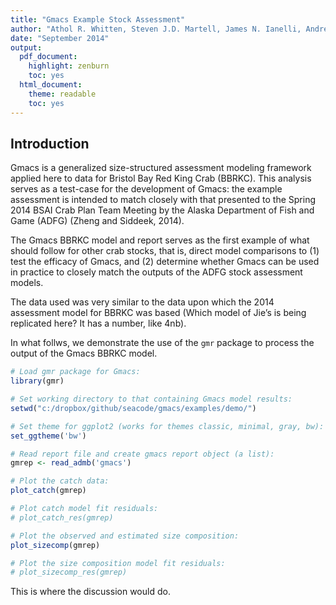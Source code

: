 ```yaml
---
title: "Gmacs Example Stock Assessment"
author: "Athol R. Whitten, Steven J.D. Martell, James N. Ianelli, André E. Punt"
date: "September 2014"
output:
  pdf_document:
    highlight: zenburn
    toc: yes
  html_document:
    theme: readable
    toc: yes
---
```


## Introduction

Gmacs is a generalized size-structured assessment modeling framework applied here to data for Bristol Bay Red King Crab (BBRKC). This analysis serves as a test-case for the development of Gmacs: the example assessment is intended to match closely with that presented to the Spring 2014 BSAI Crab Plan Team Meeting by the Alaska Department of Fish and Game (ADFG) (Zheng and Siddeek, 2014).

The Gmacs BBRKC model and report serves as the first example of what should follow for other crab stocks, that is, direct model comparisons to (1) test the efficacy of Gmacs, and (2) determine whether Gmacs can be used in practice to closely match the outputs of the ADFG stock assessment models. 

The data used was very similar to the data upon which the 2014 assessment model for BBRKC was based (Which model of Jie's is being replicated here? It has a number, like 4nb). 

In what follws, we demonstrate the use of the `gmr` package to process the output of the Gmacs BBRKC model.

```r
# Load gmr package for Gmacs:
library(gmr)

# Set working directory to that containing Gmacs model results:
setwd("c:/dropbox/github/seacode/gmacs/examples/demo/")

# Set theme for ggplot2 (works for themes classic, minimal, gray, bw):
set_ggtheme('bw')

# Read report file and create gmacs report object (a list):
gmrep <- read_admb('gmacs')

# Plot the catch data:
plot_catch(gmrep)

# Plot catch model fit residuals:
# plot_catch_res(gmrep)

# Plot the observed and estimated size composition:
plot_sizecomp(gmrep)

# Plot the size composition model fit residuals:
# plot_sizecomp_res(gmrep)
```

This is where the discussion would do.

